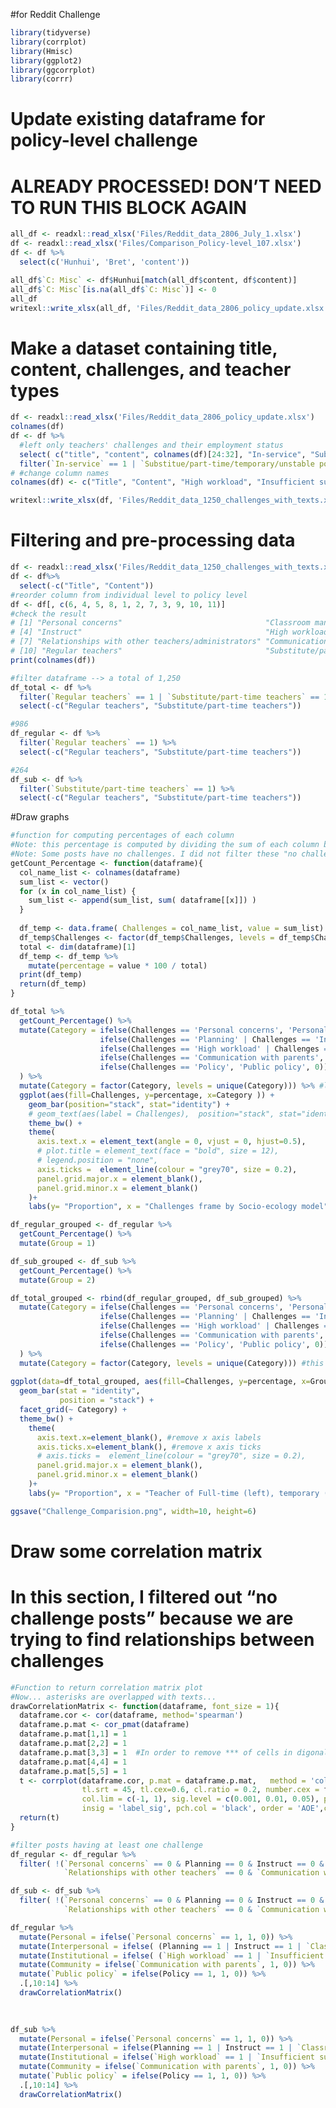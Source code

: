 #for Reddit Challenge 
```r
library(tidyverse)
library(corrplot)
library(Hmisc) 
library(ggplot2)
library(ggcorrplot) 
library(corrr)
```

# Update existing dataframe for policy-level challenge
# ALREADY PROCESSED! DON'T NEED TO RUN THIS BLOCK AGAIN
```r
all_df <- readxl::read_xlsx('Files/Reddit_data_2806_July_1.xlsx')
df <- readxl::read_xlsx('Files/Comparison_Policy-level_107.xlsx')
df <- df %>%
  select(c('Hunhui', 'Bret', 'content'))

all_df$`C: Misc` <- df$Hunhui[match(all_df$content, df$content)]
all_df$`C: Misc`[is.na(all_df$`C: Misc`)] <- 0
all_df
writexl::write_xlsx(all_df, 'Files/Reddit_data_2806_policy_update.xlsx')
```

# Make a dataset containing title, content, challenges, and teacher types
```r
df <- readxl::read_xlsx('Files/Reddit_data_2806_policy_update.xlsx')
colnames(df)
df <- df %>%
  #left only teachers' challenges and their employment status
  select( c("title", "content", colnames(df)[24:32], "In-service", "Substitue/part-time/temporary/unstable position")) %>%
  filter(`In-service` == 1 | `Substitue/part-time/temporary/unstable position` == 1)
# #change column names
colnames(df) <- c("Title", "Content", "High workload", "Insufficient support", "Communication with parents", "Classroom management", "Planning", "Personal concerns", "Relationships with other teachers", "Instruct", "Policy", "Regular teachers", "Substitute/part-time teachers")

writexl::write_xlsx(df, 'Files/Reddit_data_1250_challenges_with_texts.xlsx')
```

# Filtering and pre-processing data
```r
df <- readxl::read_xlsx('Files/Reddit_data_1250_challenges_with_texts.xlsx')
df <- df%>%
  select(-c("Title", "Content"))
#reorder column from individual level to policy level
df <- df[, c(6, 4, 5, 8, 1, 2, 7, 3, 9, 10, 11)]
#check the result
# [1] "Personal concerns"                                "Classroom management"                             "Planning"                                        
# [4] "Instruct"                                         "High workload"                                    "Insufficient support"                            
# [7] "Relationships with other teachers/administrators" "Communication with parents"                       "Policy"                                          
# [10] "Regular teachers"                                "Substitute/part-time teachers"   
print(colnames(df))

#filter dataframe --> a total of 1,250
df_total <- df %>%
  filter(`Regular teachers` == 1 | `Substitute/part-time teachers` == 1) %>%
  select(-c("Regular teachers", "Substitute/part-time teachers"))

#986
df_regular <- df %>%
  filter(`Regular teachers` == 1) %>%
  select(-c("Regular teachers", "Substitute/part-time teachers"))

#264
df_sub <- df %>%
  filter(`Substitute/part-time teachers` == 1) %>%
  select(-c("Regular teachers", "Substitute/part-time teachers"))
```

#Draw graphs
```r
#function for computing percentages of each column
#Note: this percentage is computed by dividing the sum of each column by the total number of posts(1250). 
#Note: Some posts have no challenges. I did not filter these "no challenge posts" 
getCount_Percentage <- function(dataframe){
  col_name_list <- colnames(dataframe)
  sum_list <- vector()
  for (x in col_name_list) {
    sum_list <- append(sum_list, sum( dataframe[[x]]) )
  }
  
  df_temp <- data.frame( Challenges = col_name_list, value = sum_list)
  df_temp$Challenges <- factor(df_temp$Challenges, levels = df_temp$Challenges)
  total <- dim(dataframe)[1]
  df_temp <- df_temp %>%
    mutate(percentage = value * 100 / total)
  print(df_temp)
  return(df_temp)
}

df_total %>%
  getCount_Percentage() %>%
  mutate(Category = ifelse(Challenges == 'Personal concerns', 'Personal', 
                    ifelse(Challenges == 'Planning' | Challenges == 'Instruct' | Challenges == 'Classroom management', 'Interpersonal',
                    ifelse(Challenges == 'High workload' | Challenges == 'Insufficient support' | Challenges == 'Relationships with other teachers', 'Institutional',
                    ifelse(Challenges == 'Communication with parents', 'Community',
                    ifelse(Challenges == 'Policy', 'Public policy', 0)))))
  ) %>%
  mutate(Category = factor(Category, levels = unique(Category))) %>% #levels : this is for re-ordering bars
  ggplot(aes(fill=Challenges, y=percentage, x=Category )) + 
    geom_bar(position="stack", stat="identity") +  
    # geom_text(aes(label = Challenges),  position="stack", stat="identity", vjust = 1.5) +
    theme_bw() + 
    theme(
      axis.text.x = element_text(angle = 0, vjust = 0, hjust=0.5), 
      # plot.title = element_text(face = "bold", size = 12), 
      # legend.position = "none", 
      axis.ticks =  element_line(colour = "grey70", size = 0.2),
      panel.grid.major.x = element_blank(),
      panel.grid.minor.x = element_blank()
    )+
    labs(y= "Proportion", x = "Challenges frame by Socio-ecology model") 

df_regular_grouped <- df_regular %>%
  getCount_Percentage() %>%
  mutate(Group = 1)

df_sub_grouped <- df_sub %>%
  getCount_Percentage() %>%
  mutate(Group = 2)

df_total_grouped <- rbind(df_regular_grouped, df_sub_grouped) %>%
  mutate(Category = ifelse(Challenges == 'Personal concerns', 'Personal', 
                    ifelse(Challenges == 'Planning' | Challenges == 'Instruct' | Challenges == 'Classroom management', 'Interpersonal',
                    ifelse(Challenges == 'High workload' | Challenges == 'Insufficient support' | Challenges == 'Relationships with other teachers', 'Institutional',
                    ifelse(Challenges == 'Communication with parents', 'Community',
                    ifelse(Challenges == 'Policy', 'Public policy', 0)))))
  ) %>%
  mutate(Category = factor(Category, levels = unique(Category))) #this one is for re-ordering bars
  
ggplot(data=df_total_grouped, aes(fill=Challenges, y=percentage, x=Group)) +
  geom_bar(stat = "identity",
           position = "stack") +
  facet_grid(~ Category) +
  theme_bw() + 
    theme(  
      axis.text.x=element_blank(), #remove x axis labels
      axis.ticks.x=element_blank(), #remove x axis ticks
      # axis.ticks =  element_line(colour = "grey70", size = 0.2),
      panel.grid.major.x = element_blank(),
      panel.grid.minor.x = element_blank()
    )+
    labs(y= "Proportion", x = "Teacher of Full-time (left), temporary (right) job position") 

ggsave("Challenge_Comparision.png", width=10, height=6) 

```
# Draw some correlation matrix
# In this section, I filtered out "no challenge posts" because we are trying to find relationships between challenges
```r

#Function to return correlation matrix plot
#Now... asterisks are overlapped with texts...
drawCorrelationMatrix <- function(dataframe, font_size = 1){ 
  dataframe.cor <- cor(dataframe, method='spearman')
  dataframe.p.mat <- cor_pmat(dataframe)
  dataframe.p.mat[1,1] = 1
  dataframe.p.mat[2,2] = 1
  dataframe.p.mat[3,3] = 1  #In order to remove *** of cells in digonal
  dataframe.p.mat[4,4] = 1
  dataframe.p.mat[5,5] = 1
  t <- corrplot(dataframe.cor, p.mat = dataframe.p.mat,   method = 'color',  addgrid.col = 'grey50', addCoef.col = 'black',
                tl.srt = 45, tl.cex=0.6, cl.ratio = 0.2, number.cex = font_size,
                col.lim = c(-1, 1), sig.level = c(0.001, 0.01, 0.05), pch.cex = 1.5,
                insig = 'label_sig', pch.col = 'black', order = 'AOE',col=colorRampPalette(c("blue","white","red"))(200))
  return(t)
}

#filter posts having at least one challenge
df_regular <- df_regular %>%
  filter( !(`Personal concerns` == 0 & Planning == 0 & Instruct == 0 & `Classroom management` == 0 & `High workload` == 0 & `Insufficient support` == 0 &
            `Relationships with other teachers` == 0 & `Communication with parents` == 0 & Policy == 0) )

df_sub <- df_sub %>%
  filter( !(`Personal concerns` == 0 & Planning == 0 & Instruct == 0 & `Classroom management` == 0 & `High workload` == 0 & `Insufficient support` == 0 &
            `Relationships with other teachers` == 0 & `Communication with parents` == 0 & Policy == 0) )

df_regular %>% 
  mutate(Personal = ifelse(`Personal concerns` == 1, 1, 0)) %>%
  mutate(Interpersonal = ifelse( (Planning == 1 | Instruct == 1 | `Classroom management` == 1), 1, 0)) %>%
  mutate(Institutional = ifelse( (`High workload` == 1 | `Insufficient support` == 1 | `Relationships with other teachers` == 1), 1, 0)) %>%
  mutate(Community = ifelse(`Communication with parents`, 1, 0)) %>%
  mutate(`Public policy` = ifelse(Policy == 1, 1, 0)) %>%
  .[,10:14] %>% 
  drawCorrelationMatrix()
 
 

df_sub %>% 
  mutate(Personal = ifelse(`Personal concerns` == 1, 1, 0)) %>%
  mutate(Interpersonal = ifelse(Planning == 1 | Instruct == 1 | `Classroom management` == 1, 1, 0)) %>%
  mutate(Institutional = ifelse(`High workload` == 1 | `Insufficient support` == 1 | `Relationships with other teachers` == 1, 1, 0)) %>%
  mutate(Community = ifelse(`Communication with parents`, 1, 0)) %>%
  mutate(`Public policy` = ifelse(Policy == 1, 1, 0)) %>%
  .[,10:14] %>%
  drawCorrelationMatrix()

```

